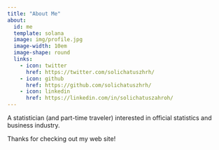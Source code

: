 ---
title: "About Me"
about:
  id: me
  template: solana
  image: img/profile.jpg
  image-width: 10em
  image-shape: round
  links:    
    - icon: twitter
      href: https://twitter.com/solichatuszhrh/
    - icon: github
      href: https://github.com/solichatuszhrh/
    - icon: linkedin
      href: https://linkedin.com/in/solichatuszahroh/
---

:::{#me}

A statistician (and part-time traveler) interested in official statistics and business industry.
:::

Thanks for checking out my web site!
